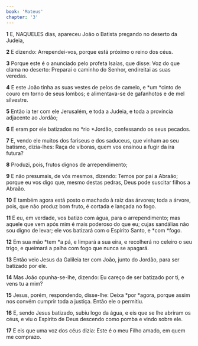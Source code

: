 ```yaml
---
book: 'Mateus'
chapter: '3'
---
```


**1** E, NAQUELES dias, apareceu João o Batista pregando no deserto da Judeia,

**2** E dizendo: Arrependei-vos, porque está próximo o reino dos céus.

**3** Porque este é o anunciado pelo profeta Isaías, que disse: Voz do que clama no deserto: Preparai o caminho do Senhor, endireitai as suas veredas.

**4** E este João tinha as suas vestes de pelos de camelo, e *um *cinto de couro em torno de seus lombos; e alimentava-se de gafanhotos e de mel silvestre.

**5** Então ia ter com ele Jerusalém, e toda a Judeia, e toda a província adjacente ao Jordão;

**6** E eram por ele batizados no *rio *Jordão, confessando os seus pecados.

**7** E, vendo ele muitos dos fariseus e dos saduceus, que vinham ao seu batismo, dizia-lhes: Raça de víboras, quem vos ensinou a fugir da ira futura?

**8** Produzi, pois, frutos dignos de arrependimento;

**9** E não presumais, de vós mesmos, dizendo: Temos por pai a Abraão; porque eu vos digo que, mesmo destas pedras, Deus pode suscitar filhos a Abraão.

**10** E também agora está posto o machado à raiz das árvores; toda a árvore, pois, que não produz bom fruto, é cortada e lançada no fogo.

**11** E eu, em verdade, vos batizo com água, para o arrependimento; mas aquele que vem após mim é mais poderoso do que eu; cujas sandálias não sou digno de levar; ele vos batizará com o Espírito Santo, e *com *fogo.

**12** Em sua mão *tem *a pá, e limpará a sua eira, e recolherá no celeiro o seu trigo, e queimará a palha com fogo que nunca se apagará.

**13** Então veio Jesus da Galileia ter com João, junto do Jordão, para ser batizado por ele.

**14** Mas João opunha-se-lhe, dizendo: Eu careço de ser batizado por ti, e vens tu a mim?

**15** Jesus, porém, respondendo, disse-lhe: Deixa *por *agora, porque assim nos convém cumprir toda a justiça. Então ele o permitiu.

**16** E, sendo Jesus batizado, subiu logo da água, e eis que se lhe abriram os céus, e viu o Espírito de Deus descendo como pomba e vindo sobre ele.

**17** E eis que uma voz dos céus dizia: Este é o meu Filho amado, em quem me comprazo.
